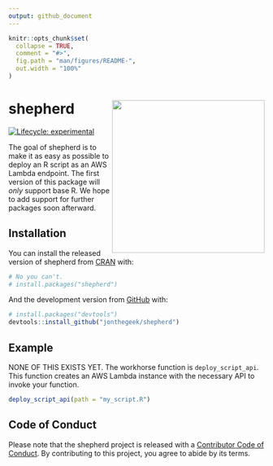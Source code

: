 ```yaml
---
output: github_document
---
```


<!-- README.md is generated from README.Rmd. Please edit that file -->

```r
knitr::opts_chunk$set(
  collapse = TRUE,
  comment = "#>",
  fig.path = "man/figures/README-",
  out.width = "100%"
)
```

# shepherd <img src='man/figures/logo.svg' align="right" height="300" />

<!-- badges: start -->
[![Lifecycle: experimental](https://img.shields.io/badge/lifecycle-experimental-orange.svg)](https://www.tidyverse.org/lifecycle/#experimental)
<!-- badges: end -->

The goal of shepherd is to make it as easy as possible to deploy an R script as an AWS Lambda endpoint.
The first version of this package will *only* support base R.
We hope to add support for further packages soon afterward.

## Installation

You can install the released version of shepherd from [CRAN](https://CRAN.R-project.org) with:

``` r
# No you can't.
# install.packages("shepherd")
```

And the development version from [GitHub](https://github.com/) with:

``` r
# install.packages("devtools")
devtools::install_github("jonthegeek/shepherd")
```
## Example

NONE OF THIS EXISTS YET.
The workhorse function is `deploy_script_api`.
This function creates an AWS Lambda instance with the necessary API to invoke your function.

```r
deploy_script_api(path = "my_script.R")
```

## Code of Conduct

Please note that the shepherd project is released with a [Contributor Code of Conduct](https://contributor-covenant.org/version/2/0/CODE_OF_CONDUCT.html). By contributing to this project, you agree to abide by its terms.
